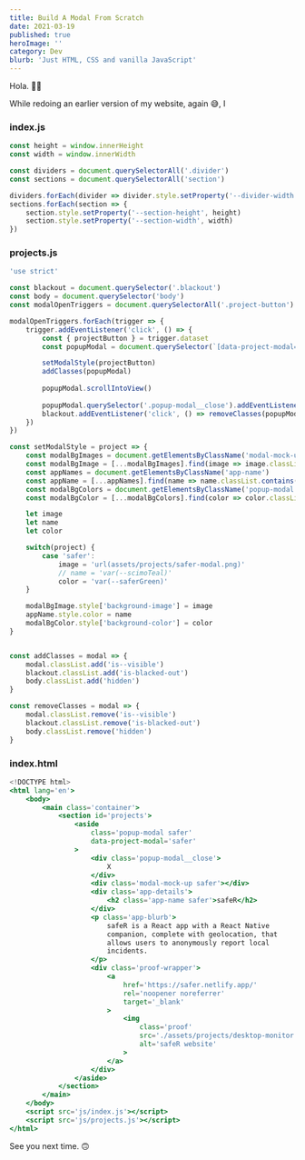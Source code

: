 ```yaml
---
title: Build A Modal From Scratch
date: 2021-03-19
published: true
heroImage: ''
category: Dev
blurb: 'Just HTML, CSS and vanilla JavaScript'
---
```


Hola. 👋🏾

While redoing an earlier version of my website, again 😅, I 

### index.js
```jsx
const height = window.innerHeight
const width = window.innerWidth

const dividers = document.querySelectorAll('.divider')
const sections = document.querySelectorAll('section')

dividers.forEach(divider => divider.style.setProperty('--divider-width', width))
sections.forEach(section => {
	section.style.setProperty('--section-height', height)
	section.style.setProperty('--section-width', width)
})
```

### projects.js
```jsx
'use strict'

const blackout = document.querySelector('.blackout')
const body = document.querySelector('body')
const modalOpenTriggers = document.querySelectorAll('.project-button')

modalOpenTriggers.forEach(trigger => {
	trigger.addEventListener('click', () => {
		const { projectButton } = trigger.dataset
		const popupModal = document.querySelector(`[data-project-modal='${projectButton}']`)

		setModalStyle(projectButton)
		addClasses(popupModal)
		
		popupModal.scrollIntoView()
    
		popupModal.querySelector('.popup-modal__close').addEventListener('click', () => removeClasses(popupModal))
		blackout.addEventListener('click', () => removeClasses(popupModal))
	})
})

const setModalStyle = project => {
	const modalBgImages = document.getElementsByClassName('modal-mock-up')
	const modalBgImage = [...modalBgImages].find(image => image.classList.contains(`${project}`))
	const appNames = document.getElementsByClassName('app-name')
	const appName = [...appNames].find(name => name.classList.contains(`${project}`))
	const modalBgColors = document.getElementsByClassName('popup-modal')
	const modalBgColor = [...modalBgColors].find(color => color.classList.contains(`${project}`))

	let image
	let name
	let color

	switch(project) {
		case 'safer':
			image = 'url(assets/projects/safer-modal.png)'
			// name = 'var(--scimoTeal)'
			color = 'var(--saferGreen)'
	}

	modalBgImage.style['background-image'] = image
	appName.style.color = name
	modalBgColor.style['background-color'] = color
}


const addClasses = modal => {
	modal.classList.add('is--visible')
	blackout.classList.add('is-blacked-out')
	body.classList.add('hidden')
}

const removeClasses = modal => {
	modal.classList.remove('is--visible')
	blackout.classList.remove('is-blacked-out')
	body.classList.remove('hidden')
}
```

### index.html
```jsx
<!DOCTYPE html>
<html lang='en'>
	<body>
		<main class='container'>
			<section id='projects'>
				<aside
					class='popup-modal safer'
					data-project-modal='safer'
				>
					<div class='popup-modal__close'>
						X
					</div>
					<div class='modal-mock-up safer'></div>
					<div class='app-details'>
						<h2 class='app-name safer'>safeR</h2>
					</div>
					<p class='app-blurb'>
						safeR is a React app with a React Native
						companion, complete with geolocation, that
						allows users to anonymously report local
						incidents.
					</p>
					<div class='proof-wrapper'>
						<a
							href='https://safer.netlify.app/'
							rel='noopener noreferrer'
							target='_blank'
						>
							<img
								class='proof'
								src='./assets/projects/desktop-monitor.svg'
								alt='safeR website'
							>
						</a>
					</div>
				</aside>
			</section>
		</main>
	</body>
	<script src='js/index.js'></script>
	<script src='js/projects.js'></script>
</html>
```

See you next time. 🙃
